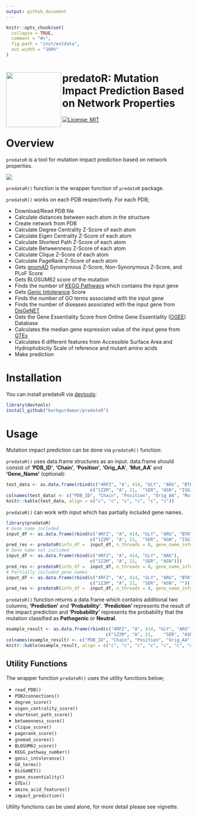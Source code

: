 ```yaml
---
output: github_document
---
```


<!-- README.md is generated from README.Rmd. Please edit that file -->

```r
knitr::opts_chunk$set(
  collapse = TRUE,
  comment = "#>",
  fig.path = "inst/extdata",
  out.width = "100%"
)
```

# <img src="https://github.com/berkgurdamar/predatoR/blob/main/inst/extdata/predator_logo.png?raw=true" align="left" height=150/> predatoR: Mutation Impact Prediction Based on Network Properties

<!-- badges: start -->
[![License: MIT](https://img.shields.io/badge/License-MIT-yellow.svg)](https://opensource.org/licenses/MIT)
<!-- badges: end -->

<!-- <br /> -->
<!-- <br /> -->

# Overview

`predatoR` is a tool for mutation impact prediction based on network properties.

<img src="https://github.com/berkgurdamar/predatoR/blob/main/vignettes/predatoR_workflow.png?raw=true" style="max-width:100%;" />

`predatoR()` function is the wrapper function of `predatoR` package.

`predatoR()` works on each PDB respectively. For each PDB;  

 - Download/Read PDB file
 - Calculate distances between each atom in the structure
 - Create network from PDB
 - Calculate Degree Centrality Z-Score of each atom
 - Calculate Eigen Centrality Z-Score of each atom
 - Calculate Shortest Path Z-Score of each atom
 - Calculate Betweenness Z-Score of each atom
 - Calculate Clique Z-Score of each atom
 - Calculate PageRank Z-Score of each atom
 - Gets [gnomAD](https://gnomad.broadinstitute.org/) Synonymous Z-Score, Non-Synonymous Z-Score, and PLoF Score
 - Gets BLOSUM62 score of the mutation
 - Finds the number of [KEGG Pathways](https://www.genome.jp/kegg/) which contains the input gene
 - Gets [Genic Intolerance](http://genic-intolerance.org/) Score
 - Finds the number of GO terms associated with the input gene
 - Finds the number of diseases associated with the input gene from [DisGeNET](https://www.disgenet.org/)
 - Gets the Gene Essentiality Score from Online Gene Essentiality ([OGEE](https://v3.ogee.info/#/home)) Database
 - Calculates the median gene expression value of the input gene from [GTEx](https://gtexportal.org/home/)
 - Calculates 6 different features from Accessible Surface Area and Hydrophobicity Scale of reference and mutant amino acids
 - Make prediction

# Installation

You can install predatoR via [devtools](https://www.r-project.org/nosvn/pandoc/devtools.html):

``` r
library(devtools)
install_github("berkgurdamar/predatoR")
```

# Usage

Mutation impact prediction can be done via `predatoR()` function:

`predatoR()` uses data.frame structures as an input. data.frame should consist of __'PDB_ID'__, __'Chain'__, __'Position'__, __'Orig_AA'__, __'Mut_AA'__ and __'Gene_Name'__ (optional):

```r
test_data <- as.data.frame(rbind(c("4RFZ", "A", 414, "GLY", "ARG", "BTK"),
                                c("1Z2M", "A", 21,	"SER", "ASN", "ISG15")))
colnames(test_data) <- c("PDB_ID", "Chain", "Position", "Orig_AA", "Mut_AA", "Gene_Name")
knitr::kable(test_data, align = c("c", "c", "c", "c", "c", "c"))
```

`predatoR()` can work with input which has partially included gene names.

```r
library(predatoR)
# Gene name included
input_df <- as.data.frame(rbind(c("4RFZ", "A", 414, "GLY", "ARG", "BTK"),
                                c("1Z2M", "A", 21,	"SER", "ASN", "ISG15")))
pred_res <- predatoR(info_df =  input_df, n_threads = 8, gene_name_info = TRUE)
# Gene name not included
input_df <- as.data.frame(rbind(c("4RFZ", "A", 414, "GLY", "ARG"),
                                c("1Z2M", "A", 21,	"SER", "ASN")))
pred_res <- predatoR(info_df =  input_df, n_threads = 8, gene_name_info = FALSE)
# Partially included gene names
input_df <- as.data.frame(rbind(c("4RFZ", "A", 414, "GLY", "ARG", "BTK"),
                                c("1Z2M", "A", 21,	"SER", "ASN", "")))
pred_res <- predatoR(info_df =  input_df, n_threads = 8, gene_name_info = TRUE)
```

`predatoR()` function returns a data.frame which contains additional two columns; __'Prediction'__ and __'Probability'__. __'Prediction'__ represents the result of the impact prediction and __'Probability'__ represents the probability that the mutation classified as __Pathogenic__ or __Neutral__.

```r
example_result <- as.data.frame(rbind(c("4RFZ", "A", 414, "GLY", "ARG", "BTK", "Pathogenic", "0.7666323"),
                                      c("1Z2M", "A", 21,	"SER", "ASN", "ISG15", "Nautral", "0.7704317")))
colnames(example_result) <- c("PDB_ID", "Chain", "Position", "Orig_AA", "Mut_AA", "Gene_Name", "Prediction", "Probability")
knitr::kable(example_result, align = c("c", "c", "c", "c", "c", "c", "c", "c"))
```


## Utility Functions

The wrapper function `predatoR()` uses the utility functions below;

 - `read_PDB()`
 - `PDB2connections()`
 - `degree_score()`
 - `eigen_centrality_score()`
 - `shorteset_path_score()`
 - `betweenness_score()`
 - `clique_score()`
 - `pagerank_score()`
 - `gnomad_scores()`
 - `BLOSUM62_score()`
 - `KEGG_pathway_number()`
 - `genic_intolerance()`
 - `GO_terms()`
 - `DisGeNET()`
 - `gene_essentiality()`
 - `GTEx()`
 - `amino_acid_features()`
 - `impact_prediction()`
 
Utility functions can be used alone, for more detail please see vignette.
